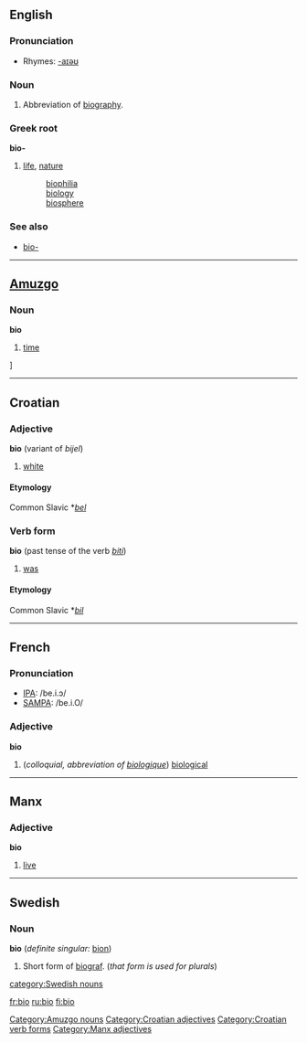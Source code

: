 ==English==

===Pronunciation===
*Rhymes: [[Rhymes:English:-aɪəʊ|-aɪəʊ]]

===Noun===
{{en-noun}}

# {{colloquial}} Abbreviation of [[biography]].

===Greek root===
'''bio-'''
#[[life]], [[nature]]
#:[[biophilia]]
#:[[biology]]
#:[[biosphere]]

===See also===
*[[bio-]]

----

==[[Amuzgo]]==
===Noun===
'''bio'''

# [[time]]

[[Category:Amuzgo nouns]]]

----

==Croatian==
===Adjective===
'''bio''' (variant of ''bijel'')

# [[white]]

====Etymology====
Common Slavic *''[[bel]]''

===Verb form===
'''bio''' (past tense of the verb ''[[biti]]'')

#[[was]]

====Etymology====
Common Slavic *''[[bil]]''

[[Category:Croatian adjectives]]
[[Category:Croatian verb forms]]

----

==French==

===Pronunciation===
*[[w:IPA|IPA]]: /be.i.ɔ/
*[[w:SAMPA|SAMPA]]: /be.i.O/

===Adjective===
{{fr-infl-adj|sm=bio|sf=bio|pm=bio|pf=bio|smp=be.i.ɔ|sfp=be.i.ɔ|pmp=be.i.ɔ|pfp=be.i.ɔ}}
'''bio'''

#(''colloquial, abbreviation of [[biologique]]'') [[biological]]

----

==Manx==
===Adjective===
'''bio'''
#[[live]]

[[Category:Manx adjectives]]

----

==Swedish==
===Noun===
'''bio''' {{c}} (''definite singular:'' [[bion]])

# Short form of [[biograf]]. (''that form is used for plurals'')

[[category:Swedish nouns]]

[[fr:bio]]
[[ru:bio]]
[[fi:bio]]